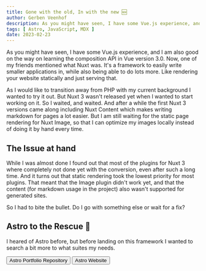 ```yaml
---
title: Gone with the old, In with the new 🆕
author: Gerben Veenhof
description: As you might have seen, I have some Vue.js experience, and I am also good on the way on learning the composition API in Vue version 3.0.
tags: [ Astro, JavaScript, MDX ]
date: 2023-02-23
---
```



As you might have seen, I have some Vue.js experience, and I am also good on the way on learning the composition API in Vue version 3.0. Now, one of my friends mentioned what Nuxt was. 
It's a framework to easily write smaller applications in, while also being able to do lots more.
Like rendering your website statically and just serving that.

As I would like to transition away from PHP with my current background I wanted to try it out. But Nuxt 3 wasn't released yet when I wanted to start working on it. So I waited, and waited. And after a while the first Nuxt 3 versions came along including Nuxt Content which makes writing markdown for pages a lot easier.
But I am still waiting for the static page rendering for Nuxt Image, so that I can optimize my images locally instead of doing it by hand every time.

## The Issue at hand 

While I was almost done I found out that most of the plugins for Nuxt 3 where completely not done yet with the conversion, even after such a long time. And it turns out that static rendering took the lowest priority for most plugins.
That meant that the Image plugin didn't work yet, and that the content (for markdown usage in the project) also wasn't supported for generated sites.

So I had to bite the bullet. Do I go with something else or wait for a fix?

## Astro to the Rescue 🚀

I heared of Astro before, but before landing on this framework I wanted to search a bit more to what suites my needs.

<FlexCenter>
    <Button href="https://github.com/nlxdodge/portfolio-astro" icon="mdi:github">Astro Portfolio Repository</Button>
    <Button href="https://atsro.build/" icon="ph:link-bold">Astro Website</Button>
</FlexCenter>